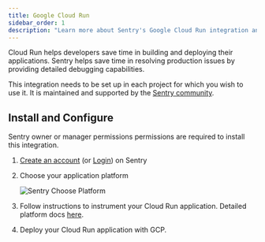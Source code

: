 ```yaml
---
title: Google Cloud Run
sidebar_order: 1
description: "Learn more about Sentry's Google Cloud Run integration and how it helps developers save time in building and deploying their applications."
---
```


Cloud Run helps developers save time in building and deploying their applications. Sentry helps save time in resolving production issues by providing detailed debugging capabilities.

This integration needs to be set up in each project for which you wish to use it. It is maintained and supported by the [Sentry community](https://forum.sentry.io/).

## Install and Configure

<Note>

Sentry owner or manager permissions permissions are required to install this integration.

</Note>

1. [Create an account](https://sentry.io/signup/) (or [Login](https://sentry.io/auth/login/)) on Sentry

2. Choose your application platform

    ![Sentry Choose Platform](sentry-choose-platform.png)

3. Follow instructions to instrument your Cloud Run application. Detailed platform docs [here](/platforms/).

4. Deploy your Cloud Run application with GCP.
